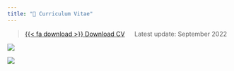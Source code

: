 ```yaml
---
title: "📜 Curriculum Vitae"
---
```


> [{{< fa download >}} Download CV](/assets/CV.pdf) &emsp; Latest update: September 2022

<!-- ![](/assets/languages-skills.png) -->

::: {.grid}

::: {.g-col-12 .g-col-md-5 .g-start-md-1}
![](/assets/languages-bars.png)
:::
::: {.g-col-12 .g-col-md-5 .g-start-md-6}
![](/assets/skills-bars.png)
:::

:::
